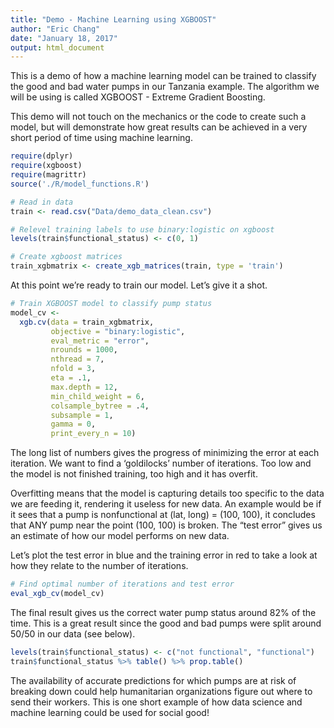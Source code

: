 ```yaml
---
title: "Demo - Machine Learning using XGBOOST"
author: "Eric Chang"
date: "January 18, 2017"
output: html_document
---
```


This is a demo of how a machine learning model can be trained to classify the good and bad water pumps in our Tanzania example. The algorithm we will be using is called XGBOOST - Extreme Gradient Boosting. 

This demo will not touch on the mechanics or the code to create such a model, but will demonstrate how great results can be achieved in a very short period of time using machine learning.

```r
require(dplyr)
require(xgboost)
require(magrittr)
source('./R/model_functions.R')

# Read in data
train <- read.csv("Data/demo_data_clean.csv")

# Relevel training labels to use binary:logistic on xgboost
levels(train$functional_status) <- c(0, 1)

# Create xgboost matrices
train_xgbmatrix <- create_xgb_matrices(train, type = 'train')
```

At this point we're ready to train our model. Let's give it a shot.

```r
# Train XGBOOST model to classify pump status
model_cv <- 
  xgb.cv(data = train_xgbmatrix,
         objective = "binary:logistic",
         eval_metric = "error",
         nrounds = 1000, 
         nthread = 7,
         nfold = 3,
         eta = .1,
         max.depth = 12,
         min_child_weight = 6,
         colsample_bytree = .4,
         subsample = 1,
         gamma = 0,
         print_every_n = 10)
```

The long list of numbers gives the progress of minimizing the error at each iteration. We want to find a 'goldilocks' number of iterations. Too low and the model is not finished training, too high and it has overfit.

Overfitting means that the model is capturing details too specific to the data we are feeding it, rendering it useless for new data. An example would be if it sees that a pump is nonfunctional at (lat, long) = (100, 100), it concludes that ANY pump near the point (100, 100) is broken. The "test error" gives us an estimate of how our model performs on new data.

Let's plot the test error in blue and the training error in red to take a look at how they relate to the number of iterations.

```r
# Find optimal number of iterations and test error
eval_xgb_cv(model_cv)
```

The final result gives us the correct water pump status around 82% of the time. This is a great result since the good and bad pumps were split around 50/50 in our data (see below).

```r
levels(train$functional_status) <- c("not functional", "functional")
train$functional_status %>% table() %>% prop.table()
```

The availability of accurate predictions for which pumps are at risk of breaking down could help humanitarian organizations figure out where to send their workers. This is one short example of how data science and machine learning could be used for social good!
